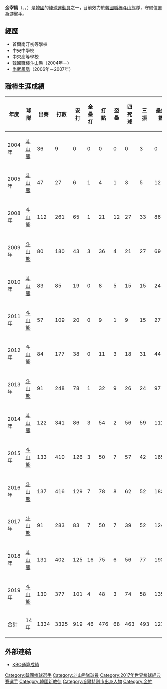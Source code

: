 {{Infobox KBO player|
|name=金宰鎬|
|image=121202 두산베어스 곰들의 모임 시상 (김재호).jpg|
|width=300|
|position=游擊手|
|team=斗山熊|
|number=52|
|bats=右|
|throws=右|
|birthdate={{birth_date_and_age|1985|3|21|mf=y}}|
|birthplace={{KOR}}[[首爾特別市|首爾特別市]]|
|debutdate=4月5日
|debutyear=2004年
|debutteam=斗山熊
|statyear=2021年球季
|stat1label=打擊率
|stat1value=0.274
|stat2label=全壘打
|stat2value=49
|stat3label=打點
|stat3value=539
|stat4label=盜壘
|stat4value=75
|teams=<nowiki></nowiki> 
*[[斗山熊|斗山熊]] (2004年－)
*[[尚武鳳凰|尚武鳳凰]] (2005年－2007年)
|highlights= <nowiki></nowiki> 
*[[韓國職棒|韓國職棒]][[游擊手|游擊手]]金手套：2015、2016
}}
{{MedalTableTop}}
{{MedalSport|男子[[棒球|棒球]]}}
{{MedalCountry|{{KOR}}}}
{{MedalCompetition|[[亞洲青棒錦標賽|亞洲青棒錦標賽]]}}
{{MedalGold|[[2003年亞洲青棒錦標賽|2003年 曼谷]]|隊際}}
{{MedalCompetition|[[世界棒球12強賽|世界棒球12強賽]]}}
{{MedalGold|[[2015年世界棒球12強賽|2015年 日本/台灣]]|隊際}}
{{MedalBottom}}

'''金宰鎬'''（{{lang-en|'''Kim Jae Ho'''}}、{{lang-ko|'''김재호'''}}，{{bd|1985年|3月21日|catIdx=Kim Jae Ho}}）是[[韓國|韓國]]的[[棒球|棒球]][[運動員|運動員]]之一，目前效力於[[韓國職棒|韓國職棒]][[斗山熊|斗山熊]]隊，守備位置為[[游擊手|游擊手]]。

==經歷==
*首爾南汀初等學校
*中央中學校
*中央高等學校
*[[韓國職棒|韓國職棒]][[斗山熊|斗山熊]]（2004年－）
*[[尚武鳳凰|尚武鳳凰]]（2006年－2007年）

==職棒生涯成績==
{| border="1" width="800PX"
|- align=middle
!年度!!球隊!!出賽!!打數!!安打!!全壘打!!打點!!盜壘!!四死球!!三振!!壘打數!!雙殺打!!打擊率
|- align="center"
|2004年||[[斗山熊|斗山熊]]||36||9||0||0||0||0||0||3||0||0||.000
|- align="center"
|2005年||[[斗山熊|斗山熊]]||47||27||6||1||4||1||3||5||12||1||.222
|- align="center"
|2008年||[[斗山熊|斗山熊]]||112||261||65||1||21||12||27||33||86||7||.249
|- align="center"
|2009年||[[斗山熊|斗山熊]]||80||180||43||3||36||4||21||27||69||5||.239
|- align="center"
|2010年||[[斗山熊|斗山熊]]||83||85||19||0||8||5||15||15||24||3||.224
|- align="center"
|2011年||[[斗山熊|斗山熊]]||57||109||20||0||9||1||9||15||27||4||.183
|- align="center"
|2012年||[[斗山熊|斗山熊]]||84||177||38||0||11||3||18||31||44||5||.215
|- align="center"
|2013年||[[斗山熊|斗山熊]]||91||248||78||1||32||9||26||24||97||7||.315
|- align="center"
|2014年||[[斗山熊|斗山熊]]||122||341||86||3||54||2||56||59||111||14||.252
|- align="center"
|2015年||[[斗山熊|斗山熊]]||133||410||126||3||50||7||57||42||165||18||.307
|- align="center"
|2016年||[[斗山熊|斗山熊]]||137||416||129||7||78||8||62||52||183||8||.310
|- align="center"
|2017年||[[斗山熊|斗山熊]]||91||283||83||7||50||7||39||52||124||6||.293
|- align="center"
|2018年||[[斗山熊|斗山熊]]||131||402||125||16||75||6||56||77||193||12||.311
|- align="center"
|2019年||[[斗山熊|斗山熊]]||130||377||101||4||48||3||74||58||135||10||.268
|- align=middle style="color:#FFFFFF; background-color:#000033"
!合計!!14年!!1334||3325||919||46||476||68||463||493||1270||100||.276
|}

==外部連結==
* [https://www.koreabaseball.com/Record/Player/HitterDetail/Basic.aspx?playerId=74206 KBO通算成績] {{ko icon}}
{{baseballstats |mlb= |espn= |br= |fangraphs= |cube= |brm=kim---007jae }}

{{斗山熊隊球員名單}}
{{2015年世界棒球12強賽韓國成棒代表隊}}
{{2017年世界棒球經典賽韓國成棒代表隊}}
{{DEFAULTSORT:Kim Jae Ho}}
[[Category:韓國棒球選手|Category:韓國棒球選手]]
[[Category:斗山熊隊球員|Category:斗山熊隊球員]]
[[Category:2017年世界棒球經典賽選手|Category:2017年世界棒球經典賽選手]]
[[Category:韓國新教徒|Category:韓國新教徒]]
[[Category:首爾特別市出身人物|Category:首爾特別市出身人物]]
[[Category:金姓|Category:金姓]]